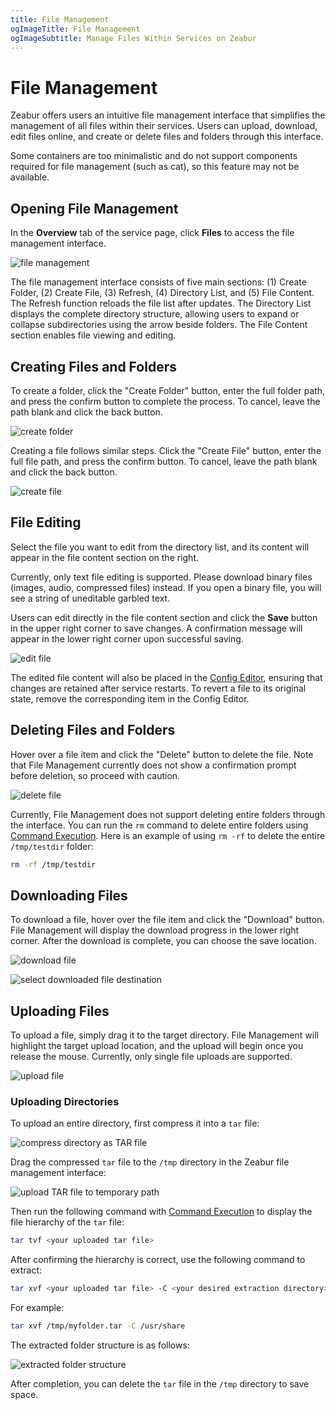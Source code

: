 ```yaml
---
title: File Management
ogImageTitle: File Management
ogImageSubtitle: Manage Files Within Services on Zeabur
---
```



# File Management

Zeabur offers users an intuitive file management interface that simplifies the management of all files within their services. Users can upload, download, edit files online, and create or delete files and folders through this interface.

<Callout type="warning">
  Some containers are too minimalistic and do not support components required for file management (such as cat), so this feature may not be available.
</Callout>

## Opening File Management

In the **Overview** tab of the service page, click **Files** to access the file management interface.

![file management](/data-management/file-management/file-management.png)

The file management interface consists of five main sections: (1) Create Folder, (2) Create File, (3) Refresh, (4) Directory List, and (5) File Content. The Refresh function reloads the file list after updates. The Directory List displays the complete directory structure, allowing users to expand or collapse subdirectories using the arrow beside folders. The File Content section enables file viewing and editing.

## Creating Files and Folders

To create a folder, click the "Create Folder" button, enter the full folder path, and press the confirm button to complete the process. To cancel, leave the path blank and click the back button.

![create folder](/data-management/file-management/create-folder.png)

Creating a file follows similar steps. Click the "Create File" button, enter the full file path, and press the confirm button. To cancel, leave the path blank and click the back button.

![create file](/data-management/file-management/create-file.png)

## File Editing

Select the file you want to edit from the directory list, and its content will appear in the file content section on the right.

<Callout type="info">
  Currently, only text file editing is supported. Please download binary files (images, audio, compressed files) instead. If you open a binary file, you will see a string of uneditable garbled text.
</Callout>

Users can edit directly in the file content section and click the **Save** button in the upper right corner to save changes. A confirmation message will appear in the lower right corner upon successful saving.

![edit file](/data-management/file-management/edit-file.png)

The edited file content will also be placed in the [Config Editor](/data-management/config-edit), ensuring that changes are retained after service restarts. To revert a file to its original state, remove the corresponding item in the Config Editor.

## Deleting Files and Folders

Hover over a file item and click the "Delete" button to delete the file. Note that File Management currently does not show a confirmation prompt before deletion, so proceed with caution.

![delete file](/data-management/file-management/delete-file.png)

Currently, File Management does not support deleting entire folders through the interface. You can run the `rm` command to delete entire folders using [Command Execution](/deploy/command-execution). Here is an example of using `rm -rf` to delete the entire `/tmp/testdir` folder:

```bash
rm -rf /tmp/testdir
```

## Downloading Files

To download a file, hover over the file item and click the "Download" button. File Management will display the download progress in the lower right corner. After the download is complete, you can choose the save location.

![download file](/data-management/file-management/download-file.png)

![select downloaded file destination](/data-management/file-management/download-select-destination.png)

## Uploading Files

To upload a file, simply drag it to the target directory. File Management will highlight the target upload location, and the upload will begin once you release the mouse. Currently, only single file uploads are supported.

![upload file](/data-management/file-management/upload.png)

### Uploading Directories

To upload an entire directory, first compress it into a `tar` file:

![compress directory as TAR file](/data-management/file-management/compress-as-tar.png)

Drag the compressed `tar` file to the `/tmp` directory in the Zeabur file management interface:

![upload TAR file to temporary path](/data-management/file-management/upload-tar-file.png)

Then run the following command with [Command Execution](/deploy/command-execution) to display the file hierarchy of the `tar` file:

```bash
tar tvf <your uploaded tar file>
```

After confirming the hierarchy is correct, use the following command to extract:

```bash
tar xvf <your uploaded tar file> -C <your desired extraction directory>
```

For example:

```bash
tar xvf /tmp/myfolder.tar -C /usr/share
```

The extracted folder structure is as follows:

![extracted folder structure](/data-management/file-management/extracted-folder-structure.png)

After completion, you can delete the `tar` file in the `/tmp` directory to save space.
